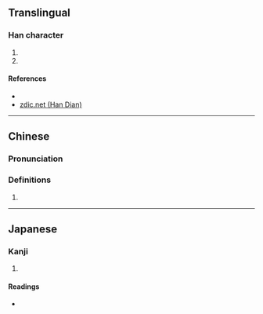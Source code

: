 {{character info/new}}
==Translingual==

===Han character===
{{Han char|rn=85|rad=水|as=10|sn=13|four=32136|canj=EUMI|ids=⿰氵蚩}}

# {{zh-only|滍水|[[name]] of an [[ancient]] [[river]] in [[modern-day]] [[w:Lushan County, Henan|Lushan County]], [[Henan]] [[province]]}}
# {{zh-only|滍阳|a [[placename]] in [[southern]] [[w:Baofeng County|Baofeng County]], Henan province}}

====References====
* {{Han ref|kx=0642.220|dkj=18025|hdz=31710.080|uh=6ECD|ud=28365|bh=DE56|bd=56918}}
* [http://www.zdic.net/z/1d/js/6ECD.htm zdic.net (Han Dian)]

----

==Chinese==
{{zh-forms}}

===Pronunciation===
{{zh-pron
|m=zhì
|c=zi6
|mc=y
|oc=y
|ma=
|cat=pn
}}

===Definitions===
{{zh-hanzi}}

# {{rfdef|lang=zh}}

----

==Japanese==

===Kanji===
{{ja-kanji|grade=|rs=水10}}

# {{defn|lang=ja|sort=水10}}

====Readings====
* {{ja-readings|on=[[ち]] (chi), [[じ]] (ji)|kun=}}